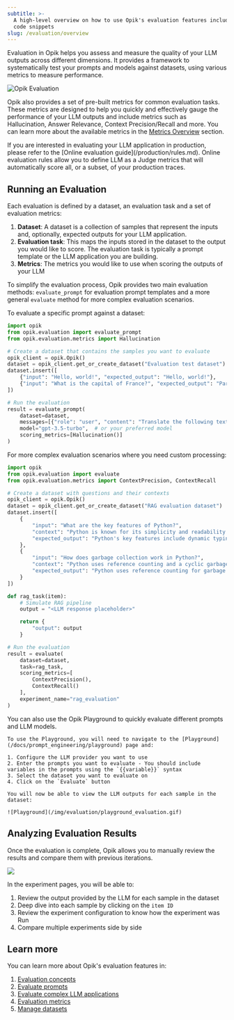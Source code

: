 ```yaml
---
subtitle: >-
  A high-level overview on how to use Opik's evaluation features including some
  code snippets
slug: /evaluation/overview
---
```


Evaluation in Opik helps you assess and measure the quality of your LLM outputs across different dimensions.
It provides a framework to systematically test your prompts and models against datasets, using various metrics
to measure performance.

![Opik Evaluation](/img/evaluation/evaluation_overview.gif)

Opik also provides a set of pre-built metrics for common evaluation tasks. These metrics are designed to help you
quickly and effectively gauge the performance of your LLM outputs and include metrics such as Hallucination,
Answer Relevance, Context Precision/Recall and more. You can learn more about the available metrics in the
[Metrics Overview](/docs/evaluation/metrics/overview) section.

<Tip>
  If you are interested in evaluating your LLM application in production, please refer to the [Online evaluation
  guide](/production/rules.md). Online evaluation rules allow you to define LLM as a Judge metrics that will
  automatically score all, or a subset, of your production traces.
</Tip>

## Running an Evaluation

Each evaluation is defined by a dataset, an evaluation task and a set of evaluation metrics:

1. **Dataset**: A dataset is a collection of samples that represent the inputs and, optionally, expected outputs for
   your LLM application.
2. **Evaluation task**: This maps the inputs stored in the dataset to the output you would like to score. The evaluation
   task is typically a prompt template or the LLM application you are building.
3. **Metrics**: The metrics you would like to use when scoring the outputs of your LLM

To simplify the evaluation process, Opik provides two main evaluation methods: `evaluate_prompt` for evaluation prompt
templates and a more general `evaluate` method for more complex evaluation scenarios.

<Tabs>
    <Tab value="Evaluating Prompts" title="Evaluating Prompts">

To evaluate a specific prompt against a dataset:

```python
import opik
from opik.evaluation import evaluate_prompt
from opik.evaluation.metrics import Hallucination

# Create a dataset that contains the samples you want to evaluate
opik_client = opik.Opik()
dataset = opik_client.get_or_create_dataset("Evaluation test dataset")
dataset.insert([
    {"input": "Hello, world!", "expected_output": "Hello, world!"},
    {"input": "What is the capital of France?", "expected_output": "Paris"},
])

# Run the evaluation
result = evaluate_prompt(
    dataset=dataset,
    messages=[{"role": "user", "content": "Translate the following text to French: {{input}}"}],
    model="gpt-3.5-turbo",  # or your preferred model
    scoring_metrics=[Hallucination()]
)
```

</Tab>
<Tab value="Evaluating RAG applications and Agents" title="Evaluating RAG applications and Agents">

For more complex evaluation scenarios where you need custom processing:

```python
import opik
from opik.evaluation import evaluate
from opik.evaluation.metrics import ContextPrecision, ContextRecall

# Create a dataset with questions and their contexts
opik_client = opik.Opik()
dataset = opik_client.get_or_create_dataset("RAG evaluation dataset")
dataset.insert([
    {
        "input": "What are the key features of Python?",
        "context": "Python is known for its simplicity and readability. Key features include dynamic typing, automatic memory management, and an extensive standard library.",
        "expected_output": "Python's key features include dynamic typing, automatic memory management, and an extensive standard library."
    },
    {
        "input": "How does garbage collection work in Python?",
        "context": "Python uses reference counting and a cyclic garbage collector. When an object's reference count drops to zero, it is deallocated.",
        "expected_output": "Python uses reference counting for garbage collection. Objects are deallocated when their reference count reaches zero."
    }
])

def rag_task(item):
    # Simulate RAG pipeline
    output = "<LLM response placeholder>"

    return {
        "output": output
    }

# Run the evaluation
result = evaluate(
    dataset=dataset,
    task=rag_task,
    scoring_metrics=[
        ContextPrecision(),
        ContextRecall()
    ],
    experiment_name="rag_evaluation"
)
```

</Tab>
<Tab value="Using the Playground" title="Using the Playground">
    You can also use the Opik Playground to quickly evaluate different prompts and LLM models.

    To use the Playground, you will need to navigate to the [Playground](/docs/prompt_engineering/playground) page and:

    1. Configure the LLM provider you want to use
    2. Enter the prompts you want to evaluate - You should include variables in the prompts using the `{{variable}}` syntax
    3. Select the dataset you want to evaluate on
    4. Click on the `Evaluate` button

    You will now be able to view the LLM outputs for each sample in the dataset:

    ![Playground](/img/evaluation/playground_evaluation.gif)

</Tab>
</Tabs>

## Analyzing Evaluation Results

Once the evaluation is complete, Opik allows you to manually review the results and compare them with previous iterations.

<Frame>
  <img src="/img/evaluation/experiment_items.png" />
</Frame>

In the experiment pages, you will be able to:

1. Review the output provided by the LLM for each sample in the dataset
2. Deep dive into each sample by clicking on the `item ID`
3. Review the experiment configuration to know how the experiment was Run
4. Compare multiple experiments side by side

## Learn more

You can learn more about Opik's evaluation features in:

1. [Evaluation concepts](/docs/evaluation/concepts)
1. [Evaluate prompts](/docs/evaluation/evaluate_prompt)
1. [Evaluate complex LLM applications](/docs/evaluation/evaluate_your_llm)
1. [Evaluation metrics](/docs/evaluation/metrics/overview)
1. [Manage datasets](/docs/evaluation/manage_datasets)
